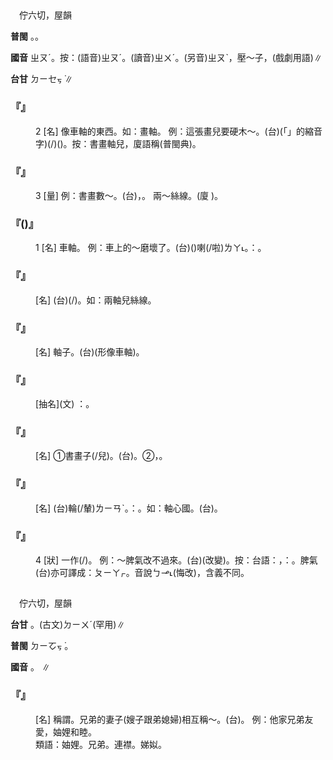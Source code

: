 
=={{ruby|軸|ㄓㄡˊ}}==

　佇六切，屋韻

'''普閩''' {{ruby|(文)|ㄉㄧㆦㆶ ͘}}。{{ruby|(白)|ㄉㄧㆤㆶ ͘}}。

'''國音''' <rt>ㄓㄡˊ</rt>。按：(語音)<rt>ㄓㄡˊ</rt>。(讀音)<rt>ㄓㄨˊ</rt>。(另音)<rt>ㄓㄡˋ</rt>，壓～子，(戲劇用語)∥

'''台甘''' <rt>ㄉㄧㆤㆶ ͘</rt>∥

    

==='''『{{ruby|軸|ㄓㄡˊ}}』'''===
:2  [名] 像車軸的東西。如：畫軸。 例：這張畫兒要硬木～。(台){{ruby|<mark>&#xffb50;</mark>|ㄐㄧㆵ}}(「{{ruby|此|ㄐㄧˋ}}{{ruby|一|ㄐㄧㆵ ͘}}」的縮音字)(/{{ruby|此|ㄐㄧㆵ}}){{ruby|幅|ㄅㄚㆶ}}{{ruby|畫|ㄨㆤ˫}}({{ruby|若|ㄋㄚˋ}}{{ruby|<mark>&#xffa49;</mark>|ㆠㆤㆷ ͘/ㆠㄨㆤㆷ ͘}}{{ruby|褙|ㄅㄨㆤ˪}}){{ruby|著|ㄉㄧㄜㆷ ͘}}{{ruby|用|ㄧㆲ˫/ㄧㄥ˪}}{{ruby|硬|ㄫㆤ˫}}{{ruby|軸|ㄉㄧㆤㆶ ͘}}。按：書畫軸兒，廈語稱{{ruby|<mark>&#xf9254;</mark>|ㄘㄚㆶ}}{{ruby|木|ㆠㆦㆶ ͘}}(普閩典)。
    

==='''『{{ruby|軸|ㄓㄡˊ}}』'''===
:3  [量] 例：書畫數～。(台){{ruby|用|ㄧㆲ˫/ㄧㄥ˪}}{{ruby|<mark>&#xf9254;</mark>|ㄘㄚㆶ}}{{ruby|木|ㆠㄚㆶ ͘}}{{ruby|捲|ㄍㆭˋ}}{{ruby|丌|ㆤ}}{{ruby|字|ㄌㄧ˫/ㆢㄧ˫}}{{ruby|畫|ㄨㆤ˫}}，{{ruby|有|ㄨ˫}}{{ruby|幾|ㄍㄨㄧˋ}}{{ruby|若|ㄋㄚ˫}}{{ruby|幅|ㄅㄚㆶ}}。 兩～絲線。(廈 ){{ruby|兩|ㄋㆭ˫}}{{ruby|粒|ㄌㄧㄚㆴ ͘}}{{ruby|絲|ㄒㄧ}}{{ruby|線|ㄙㄨㆩ˪}}。
    

==='''『{{ruby|軸|ㄓㄡˊ}}({{ruby|兒|ㄦ}})』'''===
:1  [名] 車軸。 例：車上的～磨壞了。(台){{ruby|車|ㄑㄧㄚ}}{{ruby|輦|ㄌㄧㄢˋ}}({{ruby|輪|ㄌㄨㄣˊ}}){{ruby|丌|ㆤ}}{{ruby|心|ㄒㄧㆬ}}{{ruby|<mark>&#xffbdd;</mark>|ㄨㄧ}}{{ruby|去|·ㄎㄧ˪}}喇(/啦)<rt>ㄌㄚ˪</rt>。{{ruby|亦|ㄧㄚㆷ ͘}}{{ruby|叫|ㄍㄧㄜ˪}}：{{ruby|車|ㄑㄧㄚ}}{{ruby|筍|ㄙㄨㄣˋ}}。
    

==='''『{{ruby|軸|ㄓㄡˊ}}{{ruby|兒|ㄦ}}{{ruby|線|ㄒㄧㄢˋ}}』'''===
: [名] (台){{ruby|捲|ㄍㆭˋ}}{{ruby|成|ㄒㄧㄥˊ}}{{ruby|像|ㄑㄧㆧ˫/ㄑㄧㆫ˫}}{{ruby|車|ㄑㄧㄚ}}{{ruby|軸|ㄉㄧㆦㆶ ͘}}(/{{ruby|心|ㄒㄧㆬ}}){{ruby|丌|ㆤ}}{{ruby|一|ㄐㄧㆵ ͘}}{{ruby|粒|ㄌㄧㄚㆴ ͘}}{{ruby|一|ㄐㄧㆵ ͘}}{{ruby|粒|ㄌㄧㄚㆴ ͘}}{{ruby|丌|ㆤ}}{{ruby|線|ㄙㄨㆩ˪}}。如：兩軸兒絲線。
    

==='''『{{ruby|畫|ㄏㄨㄚˋ}}{{ruby|軸|ㄓㄡˊ}}』'''===
: [名] 軸子。(台){{ruby|捲|ㄍㆭˋ}}{{ruby|畫|ㄨㆤ˫}}{{ruby|幅|ㄅㄚㆶ}}{{ruby|丌|ㆤ}}{{ruby|木|ㆠㆦㆶ ͘}}{{ruby|棍|ㄍㄨㄣ˪}}(形像車軸)。
    

==='''『{{ruby|當|ㄉㄤ}}{{ruby|軸|ㄓㄡˊ}}』'''===
: [抽名](文) {{ruby|比|ㄅㄧˋ}}{{ruby|喻|ㆡㄨ˫/ㄌㄨ˫}}：{{ruby|樞|ㄙㄨ}}{{ruby|要|ㄧㄠ˪}}{{ruby|丌|ㆤ}}{{ruby|地|ㄉㄨㆤ˫/ㄉㆤ˫}}{{ruby|位|ㄨㄧ˫}}。
    

==='''『{{ruby|軸|ㄓㄡˊ}}{{ruby|子|·ㄗˇ}}』'''===
: [名] ①書畫{{ruby|軸|ㄓㄡˊ}}子(/兒)。(台){{ruby|<mark>&#xf9254;</mark>|ㄘㄚㆶ}}{{ruby|木|ㆠㆦㆶ ͘}}。②{{ruby|樂|ㆣㄚㆶ ͘}}{{ruby|器|ㄎㄧ˪}}{{ruby|上|ㄒㄧㆲ˫}}{{ruby|捲|ㄍㆭˋ}}{{ruby|弦|ㄏㄧㄢˊ}}{{ruby|線|ㄙㄨㆩ˪}}{{ruby|丌|ㆤ}}{{ruby|短|ㄉㆤˋ}}{{ruby|圓|ㆪˊ}}{{ruby|柱|ㄊㄧㄠ˫}}，{{ruby|通|ㄊㄤ}}{{ruby|調|ㄉㄧㄠˊ}}{{ruby|節|ㄐㄧㄚㆵ}}{{ruby|音|ㄧㆬ}}{{ruby|律|ㄌㄨㆵ ͘}}{{ruby|丌|ㆤ}}{{ruby|高|ㄍㄨㄢˊ}}{{ruby|低|ㄍㆤ˫}}。
    

==='''『{{ruby|軸|ㄓㄡˊ}}{{ruby|心|ㄒㄧㄣ}}』'''===
: [名] (台){{ruby|貫|ㄍㄨㄢ˪}}{{ruby|穿|ㄘㄨㄢ}}{{ruby|雙|ㄒㄧㄤ}}{{ruby|爿|ㄅㄧㄥˊ}}{{ruby|車|ㄑㄧㄚ}}輪(/輦)<rt>ㄌㄧㄢˋ</rt>{{ruby|心|ㄒㄧㆬ}}{{ruby|丌|ㆤ}}{{ruby|橫|ㄏㄨㆮˊ}}{{ruby|杆|ㄍㄨㆮ/ㄍㄢ}}。{{ruby|比|ㄅㄧˋ}}{{ruby|喻|ㆡㄨ˫/ㄌㄨ˫}}：{{ruby|旋|ㄙㄨㄢˊ}}{{ruby|轉|ㄗㄨㄢˋ}}{{ruby|體|ㄊㆤˋ}}{{ruby|丌|ㆤ}}{{ruby|中|ㄉㄧㆲ}}{{ruby|心|ㄒㄧㆬ}}。如：軸心國。(台){{ruby|軸|ㄉㄧㆤㆶ ͘}}{{ruby|心|ㄒㄧㆬ}}{{ruby|國|ㄍㆦㆶ}}。
    

==='''『{{ruby|軸|ㄓㄡˊ}}』'''===
:4  [狀] 一作{{ruby|皺|ㄓㄡˋ}}(/{{ruby|<mark>&#xf9258;</mark>|ㄓㄡˋ}})。 例：～脾氣改不過來。(台){{ruby|孤|ㄍㆦ}}{{ruby|<mark>&#xf9252;</mark>|ㄎㄨㆵ ͘}}{{ruby|相|ㄒㄧㆲ˪}}{{ruby|難|ㄜㆷ}}{{ruby|改|ㄍㄞˋ}}(改變)。按：台語：{{ruby|孤|ㄍㆦ}}{{ruby|<mark>&#xf9252;</mark>|ㄎㄨㆵ ͘}}{{ruby|相|ㄒㄧㆲ˪}}，{{ruby|亦|ㄧㄚㆷ ͘}}{{ruby|可|ㄎㆦˋ}}{{ruby|說|ㄙㄨㄚㆵ}}：{{ruby|孤|ㄍㆦ}}{{ruby|<mark>&#xf9252;</mark>|ㄎㄨㆵ ͘}}{{ruby|癖|ㄆㄧㄚㆷ}}。{{ruby|軸|ㄓㄡˊ}}脾氣(台)亦可譯成：{{ruby|逆|ㄍㆤㆷ ͘}}{{ruby|癖|ㄆㄧㄚㆷ/ㄍㄨㄞ˫}}<rt>ㄆㄧㄚㆷ</rt>。{{ruby|改|ㄍㄞˋ}}{{ruby|變|ㄅㄧㄢ˪}}{{ruby|語|ㆣㄨˋ/ㆣㄧˋ}}音說{{ruby|：|ㄍㆤˋ}}<rt>ㄅㆪ˪</rt>(悔改)，含義不同。
    

=={{ruby|妯|ㄓㄡˊ}}==

　佇六切，屋韻

'''台甘''' {{ruby|(文)|ㄉㄧㆦㆶ ͘}}。(古文)<rt>ㄉㄧㄨˊ</rt>{{ruby|、|ㄊㄧㄨ}}(罕用)∥

'''普閩''' <rt>ㄉㄧㆦㆶ ͘</rt>。

'''國音''' {{ruby|(文)|ㄓㄨˊ}}。 {{ruby|(語)|ㄓㄡˊ}}∥

    

==='''『{{ruby|妯|ㄓㄡˊ}}{{ruby|娌|·ㄌㄧˇ}}』'''===
: [名] 稱謂。兄弟的妻子(嫂子跟弟媳婦)相互稱～。(台){{ruby|同|ㄉㄤˊ}}{{ruby|姒|ㄙㄞ˫}}{{ruby|仔|ㄚ}}。 例：他家兄弟友愛，妯娌和睦。
:類語：妯娌。兄弟。連襟。娣姒。
:
    
